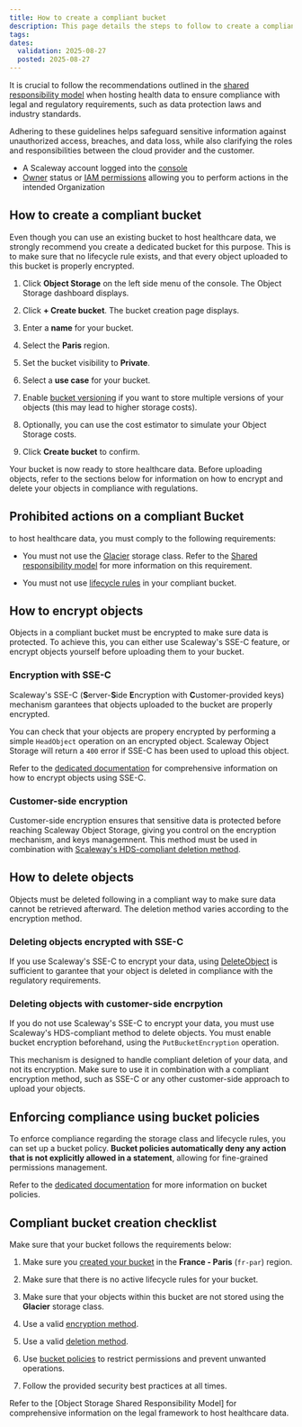 ```yaml
---
title: How to create a compliant bucket
description: This page details the steps to follow to create a compliant bucket using Scaleway Object Storage
tags: 
dates:
  validation: 2025-08-27
  posted: 2025-08-27
---
```


It is crucial to follow the recommendations outlined in the [shared responsibility model](/object-storage/reference-content/) when hosting health data to ensure compliance with legal and regulatory requirements, such as data protection laws and industry standards.

Adhering to these guidelines helps safeguard sensitive information against unauthorized access, breaches, and data loss, while also clarifying the roles and responsibilities between the cloud provider and the customer.

<Requirements />

- A Scaleway account logged into the [console](https://console.scaleway.com)
- [Owner](/iam/concepts/#owner) status or [IAM permissions](/iam/concepts/#permission) allowing you to perform actions in the intended Organization

## How to create a compliant bucket

Even though you can use an existing bucket to host healthcare data, we strongly recommend you create a dedicated bucket for this purpose. This is to make sure that no lifecycle rule exists, and that every object uploaded to this bucket is properly encrypted.

1. Click **Object Storage** on the left side menu of the console. The Object Storage dashboard displays.

2. Click **+ Create bucket**. The bucket creation page displays.

3. Enter a **name** for your bucket.

4. Select the **Paris** region.

5. Set the bucket visibility to **Private**.

6. Select a **use case** for your bucket.

7. Enable [bucket versioning](/object-storage/how-to/use-bucket-versioning/) if you want to store multiple versions of your objects (this may lead to higher storage costs).

8. Optionally, you can use the cost estimator to simulate your Object Storage costs.

9. Click **Create bucket** to confirm.

Your bucket is now ready to store healthcare data. Before uploading objects, refer to the sections below for information on how to encrypt and delete your objects in compliance with regulations.

## Prohibited actions on a compliant Bucket

to host healthcare data, you must comply to the following requirements:

- You must not use the [Glacier](/object-storage/concepts/#storage-classes) storage class. Refer to the [Shared responsibility model]() for more information on this requirement.

- You must not use [lifecycle rules](/object-storage/concepts/#lifecycle-configuration) in your compliant bucket.

## How to encrypt objects

Objects in a compliant bucket must be encrypted to make sure data is protected. To achieve this, you can either use Scaleway's SSE-C feature, or encrypt objects yourself before uploading them to your bucket.

### Encryption with SSE-C

Scaleway's SSE-C (**S**erver-**S**ide **E**ncryption with **C**ustomer-provided keys) mechanism garantees that objects uploaded to the bucket are properly encrypted.

You can check that your objects are propery encrypted by performing a simple `HeadObject` operation on an encrypted object. Scaleway Object Storage will return a `400` error if SSE-C has been used to upload this object.

Refer to the [dedicated documentation](/object-storage/api-cli/enable-sse-c/) for comprehensive information on how to encrypt objects using SSE-C.

### Customer-side encryption

Customer-side encryption ensures that sensitive data is protected before reaching Scaleway Object Storage, giving you control on the encryption mechanism, and keys managemnent. This method must be used in combination with [Scaleway's HDS-compliant deletion method]().

## How to delete objects

Objects must be deleted following in a compliant way to make sure data cannot be retrieved afterward. The deletion method varies according to the encryption method.

### Deleting objects encrypted with SSE-C

If you use Scaleway's SSE-C to encrypt your data, using [DeleteObject](/object-storage/api-cli/object-operations/#deleteobject) is sufficient to garantee that your object is deleted in compliance with the regulatory requirements. 

### Deleting objects with customer-side encrpytion

If you do not use Scaleway's SSE-C to encrypt your data, you must use Scaleway's HDS-compliant method to delete objects. You must enable bucket encryption beforehand, using the `PutBucketEncryption` operation. 

<Message type="note">
This mechanism is designed to handle compliant deletion of your data, and not its encryption. Make sure to use it in combination with a compliant encryption method, such as SSE-C or any other customer-side approach to upload your objects.
</Message>

## Enforcing compliance using bucket policies

To enforce compliance regarding the storage class and lifecycle rules, you can set up a bucket policy. **Bucket policies automatically deny any action that is not explicitly allowed in a statement**, allowing for fine-grained permissions management.

Refer to the [dedicated documentation](/object-storage/api-cli/bucket-policy/) for more information on bucket policies.

## Compliant bucket creation checklist

Make sure that your bucket follows the requirements below:

1. Make sure you [created your bucket](#how-to-create-a-compliant-bucket) in the **France - Paris** (`fr-par`) region.

2. Make sure that there is no active lifecycle rules for your bucket.

3. Make sure that your objects within this bucket are not stored using the **Glacier** storage class.

4. Use a valid [encryption method](#how-to-encrypt-objects).

5. Use a valid [deletion method](#how-to-delete-objects).

6. Use [bucket policies](#enforcing-compliance-using-bucket-policies) to restrict permissions and prevent unwanted operations.

7. Follow the provided security best practices at all times.

Refer to the [Object Storage Shared Responsibility Model] for comprehensive information on the legal framework to host healthcare data.
